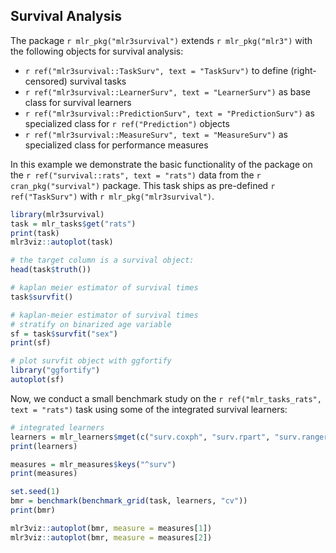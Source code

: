 ## Survival Analysis {#survival}

The package `r mlr_pkg("mlr3survival")` extends `r mlr_pkg("mlr3")` with the following objects for survival analysis:

* `r ref("mlr3survival::TaskSurv", text = "TaskSurv")` to define (right-censored) survival tasks
* `r ref("mlr3survival::LearnerSurv", text = "LearnerSurv")` as base class for survival learners
* `r ref("mlr3survival::PredictionSurv", text = "PredictionSurv")` as specialized class for `r ref("Prediction")` objects
* `r ref("mlr3survival::MeasureSurv", text = "MeasureSurv")` as specialized class for performance measures

In this example we demonstrate the basic functionality of the package on the `r ref("survival::rats", text = "rats")` data from the `r cran_pkg("survival")` package.
This task ships as pre-defined `r ref("TaskSurv")` with `r mlr_pkg("mlr3survival")`.

```r
library(mlr3survival)
task = mlr_tasks$get("rats")
print(task)
mlr3viz::autoplot(task)

# the target column is a survival object:
head(task$truth())

# kaplan meier estimator of survival times
task$survfit()

# kaplan-meier estimator of survival times
# stratify on binarized age variable
sf = task$survfit("sex")
print(sf)

# plot survfit object with ggfortify
library("ggfortify")
autoplot(sf)
```

Now, we conduct a small benchmark study on the `r ref("mlr_tasks_rats", text = "rats")` task using some of the integrated survival learners:
```r
# integrated learners
learners = mlr_learners$mget(c("surv.coxph", "surv.rpart", "surv.ranger"))
print(learners)

measures = mlr_measures$keys("^surv")
print(measures)

set.seed(1)
bmr = benchmark(benchmark_grid(task, learners, "cv"))
print(bmr)

mlr3viz::autoplot(bmr, measure = measures[1])
mlr3viz::autoplot(bmr, measure = measures[2])
```
